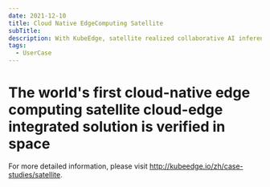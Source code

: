 ```yaml
---
date: 2021-12-10
title: Cloud Native EdgeComputing Satellite
subTitle:
description: With KubeEdge, satellite realized collaborative AI inference with ground. Identification accuracy of ground targets improved by 50%, return data reduced by 90%, supports continuous updates of AI models
tags:
  - UserCase
---
```


# The world's first cloud-native edge computing satellite cloud-edge integrated solution is verified in space

For more detailed information, please visit http://kubeedge.io/zh/case-studies/satellite.